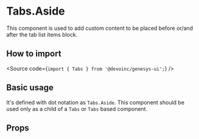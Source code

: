 

<Meta title="Components/Navigation/Tabs/Components/TabsAside/Overview" />

# Tabs.Aside

This component is used to add custom content to be placed before
or/and after the tab list items block.

## How to import

<Source code={`import { Tabs } from '@devoinc/genesys-ui';`} />

## Basic usage

It's defined with dot notation as `Tabs.Aside`. This component should be used only as a
child of a `Tabs` or `Tabs` based component.

<Canvas of={Stories.Playground} />

## Props

<ArgTypes of={Stories} />
